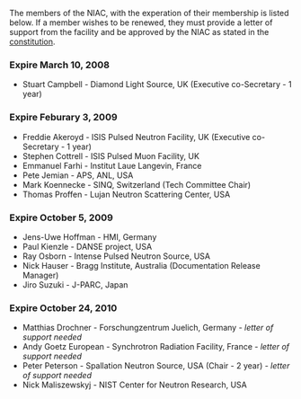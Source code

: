 The members of the NIAC, with the experation of their membership is listed below. If a member wishes to be renewed, they must provide a letter of support from the facility and be approved by the NIAC as stated in the [[NIAC|constitution]].

===Expire March 10, 2008===
*Stuart Campbell - Diamond Light Source, UK (Executive co-Secretary - 1 year)

===Expire Feburary 3, 2009===
*Freddie Akeroyd - ISIS Pulsed Neutron Facility, UK (Executive co-Secretary - 1 year)
*Stephen Cottrell - ISIS Pulsed Muon Facility, UK
*Emmanuel Farhi - Institut Laue Langevin, France
*Pete Jemian - APS, ANL, USA
*Mark Koennecke - SINQ, Switzerland (Tech Committee Chair)
*Thomas Proffen - Lujan Neutron Scattering Center, USA

===Expire October 5, 2009===
*Jens-Uwe Hoffman - HMI, Germany
*Paul Kienzle - DANSE project, USA
*Ray Osborn - Intense Pulsed Neutron Source, USA
*Nick Hauser - Bragg Institute, Australia (Documentation Release Manager)
*Jiro Suzuki - J-PARC, Japan

===Expire October 24, 2010===
*Matthias Drochner - Forschungzentrum Juelich, Germany - ''letter of support needed''
*Andy Goetz European - Synchrotron Radiation Facility, France - ''letter of support needed''
*Peter Peterson - Spallation Neutron Source, USA (Chair - 2 year) - ''letter of support needed''
*Nick Maliszewskyj - NIST Center for Neutron Research, USA